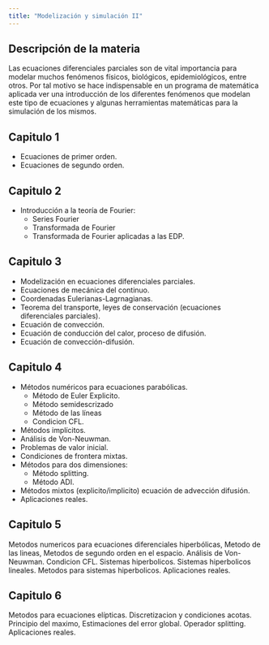 ---
title: "Modelización y simulación II"
---

## Descripción de la materia
Las ecuaciones diferenciales parciales son de vital importancia para modelar muchos fenómenos físicos, biológicos, epidemiológicos, entre otros. Por tal motivo se hace indispensable en un programa de matemática aplicada ver una introducción de los diferentes fenómenos que modelan este tipo de ecuaciones y algunas herramientas matemáticas para la simulación de los mismos.

## Capitulo 1 
- Ecuaciones de primer orden.
- Ecuaciones de segundo orden. 

## Capitulo 2 
- Introducción a la teoría de Fourier:
    - Series Fourier
    - Transformada de Fourier
    - Transformada de Fourier aplicadas a las EDP.

## Capitulo 3 
- Modelización en ecuaciones diferenciales parciales.
- Ecuaciones de mecánica del continuo.
- Coordenadas Eulerianas-Lagrnagianas. 
- Teorema del transporte, leyes de conservación (ecuaciones diferenciales parciales). 
- Ecuación de convección. 
- Ecuación de conducción del calor, proceso de difusión.
- Ecuación de convección-difusión. 

## Capitulo 4 
- Métodos numéricos para ecuaciones parabólicas. 
    - Método de Euler Explicito. 
    - Método semidescrizado
    - Método de las líneas
    - Condicion CFL. 
- Métodos implícitos. 
- Análisis de Von-Neuwman. 
- Problemas de valor inicial. 
- Condiciones de frontera mixtas. 
- Métodos para dos dimensiones:
    - Método splitting. 
    - Método ADI. 
- Métodos mixtos (explicito/implicito) ecuación de advección difusión. 
- Aplicaciones reales.

## Capitulo 5 
Metodos numericos para ecuaciones diferenciales hiperbólicas, Metodo de las lineas, Metodos de segundo orden en el espacio. Análisis de Von-Neuwman. Condicion CFL. Sistemas hiperbolicos. Sistemas hiperbolicos lineales. Metodos para sistemas hiperbolicos. Aplicaciones reales.

## Capitulo 6 
Metodos para ecuaciones elípticas. Discretizacion y condiciones acotas. Principio del maximo, Estimaciones del error global. Operador splitting. Aplicaciones reales.